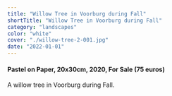 ```yaml
---
title: "Willow Tree in Voorburg during Fall"
shortTitle: "Willow Tree in Voorburg during Fall"
category: "landscapes"
color: "white"
cover: "./willow-tree-2-001.jpg"
date: "2022-01-01"
---
```

    
#### Pastel on Paper, 20x30cm, 2020, For Sale (75 euros)
    
A willow tree in Voorburg during Fall.
